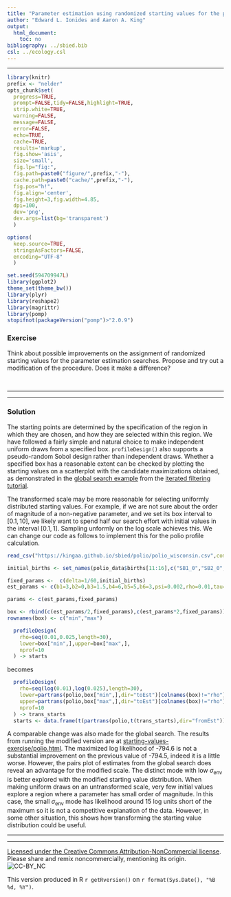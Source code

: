 ```yaml
---
title: "Parameter estimation using randomized starting values for the polio case study"
author: "Edward L. Ionides and Aaron A. King"
output:
  html_document:
    toc: no
bibliography: ../sbied.bib
csl: ../ecology.csl
---
```



-----------------------------------

```r
library(knitr)
prefix <- "nelder"
opts_chunk$set(
  progress=TRUE,
  prompt=FALSE,tidy=FALSE,highlight=TRUE,
  strip.white=TRUE,
  warning=FALSE,
  message=FALSE,
  error=FALSE,
  echo=TRUE,
  cache=TRUE,
  results='markup',
  fig.show='asis',
  size='small',
  fig.lp="fig:",
  fig.path=paste0("figure/",prefix,"-"),
  cache.path=paste0("cache/",prefix,"-"),
  fig.pos="h!",
  fig.align='center',
  fig.height=3,fig.width=4.85,
  dpi=100,
  dev='png',
  dev.args=list(bg='transparent')
  )
```
```r
options(
  keep.source=TRUE,
  stringsAsFactors=FALSE,
  encoding="UTF-8"
  )

set.seed(594709947L)
library(ggplot2)
theme_set(theme_bw())
library(plyr)
library(reshape2)
library(magrittr)
library(pomp)
stopifnot(packageVersion("pomp")>"2.0.9")
```

\newcommand\prob[1]{\mathbb{P}\left[{#1}\right]}
\newcommand\expect[1]{\mathbb{E}\left[{#1}\right]}
\newcommand\var[1]{\mathrm{Var}\left[{#1}\right]}
\newcommand\cov[2]{\mathrm{Cov}\left[{#1},{#2}\right]}
\newcommand\dist[2]{\mathrm{#1}\left(#2\right)}
\newcommand\dd[1]{d{#1}}
\newcommand\dlta[1]{{\Delta}{#1}}
\newcommand\lik{\mathcal{L}}
\newcommand\loglik{\ell}
\newcommand\R{\mathbb{R}}
\newcommand\data[1]{#1^*}
\newcommand\params{\, ; \,}
\newcommand\transpose{\scriptsize{T}}
\newcommand\eqspace{\quad\quad\quad}
\newcommand\profileloglik[1]{\ell^\mathrm{profile}_#1}


### Exercise

Think about possible improvements on the assignment of randomized starting values for the parameter estimation searches. Propose and try out a modification of the procedure. Does it make a difference?

<br>

--------

---------

### Solution

The starting points are determined by the specification of the region in which they are chosen, and how they are selected within this region.
We have followed a fairly simple and natural choice to make independent uniform draws from a specified box.
`profileDesign()` also supports a pseudo-random Sobol design rather than independent draws.
Whether a specified box has a reasonable extent can be checked by plotting the starting values on a scatterplot with the candidate maximizations obtained, as demonstrated in the [global search example](../mif/mif.html#a-global-search-of-the-likelihood-surface-using-randomized-starting-values) from the [iterated filtering tutorial](../mif/mif.html).

The transformed scale may be more reasonable for selecting uniformly distributed starting values. For example, if we are not sure about the order of magnitude of a non-negative parameter, and we set its box interval to $[0.1,10]$, we likely want to spend half our search effort with initial values in the interval $[0.1,1]$. Sampling unformly on the log scale achieves this. 
We can change our code as follows to implement this for the polio profile calculation.


```r
read_csv("https://kingaa.github.io/sbied/polio/polio_wisconsin.csv",comment="#")  %>% as.data.frame() -> polio_data

initial_births <- set_names(polio_data$births[11:16],c("SB1_0","SB2_0","SB3_0","SB4_0","SB5_0","SB6_0"))

fixed_params <-  c(delta=1/60,initial_births)
est_params <- c(b1=3,b2=0,b3=1.5,b4=6,b5=5,b6=3,psi=0.002,rho=0.01,tau=0.001,sigma_dem=0.04,sigma_env=0.5,SO_0=0.12,IO_0=0.001)

params <- c(est_params,fixed_params)

box <- rbind(c(est_params/2,fixed_params),c(est_params*2,fixed_params))
rownames(box) <- c("min","max")
```

```r
  profileDesign(
    rho=seq(0.01,0.025,length=30),
    lower=box["min",],upper=box["max",],
    nprof=10
  ) -> starts
```

becomes

```r
  profileDesign(
    rho=seq(log(0.01),log(0.025),length=30),     
    lower=partrans(polio,box["min",],dir="toEst")[colnames(box)!="rho"],     
    upper=partrans(polio,box["max",],dir="toEst")[colnames(box)!="rho"],
    nprof=10
  ) -> trans_starts
  starts <- data.frame(t(partrans(polio,t(trans_starts),dir="fromEst")))
```

A comparable change was also made for the global search. The results from running the modified version are at [starting-values-exercise/polio.html](starting-values-exercise/polio.html). The maximized log likelihood of -794.6 is not a substantial improvement on the previous value of -794.5, indeed it is a little worse. However, the pairs plot of estimates from the global search does reveal an advantage for the modified scale. The distinct mode with low $\sigma_{\mathrm{env}}$ is better explored with the modified starting value distribution. When making uniform draws on an untransformed scale, very few initial values explore a region where a parameter has small order of magnitude. In this case, the small $\sigma_{\mathrm{env}}$ mode has likelihood around 15 log units short of the maximum so it is not a competitive explanation of the data. However, in some other situation, this shows how transforming the starting value distribution could be useful.


-----------------------------------

----------------------------------

[Licensed under the Creative Commons Attribution-NonCommercial license](http://creativecommons.org/licenses/by-nc/4.0/).
Please share and remix noncommercially, mentioning its origin.  
![CC-BY_NC](../graphics/cc-by-nc.png)

This version produced in R `r getRversion()` on `r format(Sys.Date(), "%B %d, %Y")`.




